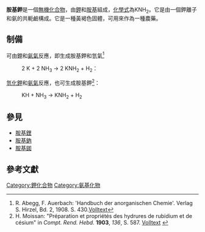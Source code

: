 {{NoteTA
| T=zh:氨基鉀; zh-hans:氨基钾; zh-hant:胺基鉀
| 1=zh-hans:氨基; zh-hant:胺基}}
{{chembox
 | Watchedfields = changed
 | verifiedrevid = 416284965
 | ImageFile = Potassium-amide-2D-ionic.svg
 | ImageSize = 150px
 | ImageName = Structural formula showing the component ions of potassium amide
 | IUPACName = Potassim amide
 | OtherNames = 
 | Section1 = {{Chembox Identifiers
 | CASNo = 17242-52-3
 | CASNo_Ref = {{cascite|correct|CAS}}
 | PubChem = 
 | SMILES =
 }}
 | Section2 = {{Chembox Properties
 | Formula = KNH<sub>2</sub>
 | Appearance = 黃褐色固體
 | Density = 
 | MeltingPt = 
 | BoilingPt = 
 | Solubility = 
 }}
 | Section3 = {{Chembox Hazards
 | MainHazards =
 | NFPA-H =  | NFPA-F =  | NFPA-R =  | NFPA-O = 
 | FlashPt =
 | Autoignition =
 }}
}}
'''胺基鉀'''是一個[[無機化合物|無機化合物]]，由[[鉀|鉀]]和[[胺基|胺基]]組成，[[化學式|化學式]]為KNH<sub>2</sub>。它是由一個鉀離子和氨的共軛鹼構成。它是一種黃褐色固體，可用來作為一種農藥。

== 制備 ==
可由[[鉀|鉀]]和[[氨氣|氨氣]]反應，即生成胺基鉀和氫氣<ref name='Abegg'>R. Abegg, F. Auerbach: 'Handbuch der anorganischen Chemie'. Verlag S. Hirzel, Bd. 2, 1908. S. 430.[http://www.archive.org/stream/handbuchderanor09koppgoog#page/n449/mode/2up Volltext]</ref>
: 2 K  +  2 NH<sub>3</sub>  →  2 KNH<sub>2</sub>  +  H<sub>2</sub>：

[[氫化鉀|氫化鉀]]和[[氨氣|氨氣]]反應，也可生成胺基鉀<ref name="Moissan">H. Moissan: "Préparation et propriétés des hydrures de rubidium et de césium" in ''Compt. Rend. Hebd.'' '''1903''', ''136'', S. 587. [http://gallica.bnf.fr/ark:/12148/bpt6k3091c/f587.image.pagination.r=comptes%20rendus%20hebdomadaires.langEN Volltext] {{Wayback|url=http://gallica.bnf.fr/ark:/12148/bpt6k3091c/f587.image.pagination.r=comptes%20rendus%20hebdomadaires.langEN |date=20140220045223 }}</ref>：
: KH  +  NH<sub>3</sub>  →  KNH<sub>2</sub>  +  H<sub>2</sub>

== 參見 ==
*[[胺基鋰|胺基鋰]]
*[[胺基鈉|胺基鈉]]
*[[胺基銣|胺基銣]]

== 參考文獻 ==
{{reflist}}

{{鉀化合物}}
{{amides}}

[[Category:鉀化合物|Category:鉀化合物]]
[[Category:氨基化物|Category:氨基化物]]